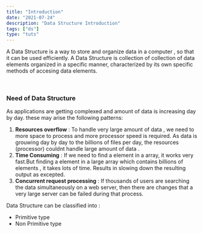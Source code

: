 ```yaml
---
title: "Introduction"
date: "2021-07-24"
description: "Data Structure Introduction"
tags: ["ds"]
type: "tuts"
---
```


A Data Structure is a way to store and organize data in a computer , so that it can be used efficiently. A Data Structure is collection of collection of data elements organized in a specific manner, characterized by its own specific methods of accesing data elements.

<br/>
<h3>Need of Data Structure</h3>
    As applications are getting complexed and amount of data is increasing day by day. these may arise the following patterns: 

1. <strong>Resources overflow</strong> : To handle very large amount of data , we need to more space to process and more processor speed is required. As data is grouwing day by day to the billions of files per day, the resources (processor) couldnt handle large amount of data .
2. <strong>Time Consuming</strong> : If we need to find a element in a array, it works very fast.But finding a element in a large array which contains billions of elements , it takes lots of time. Results in slowing down the resulting output as excepted.
3. <strong>Concurrent request processing</strong> : If thousands of users are searching the data simultaneously on a web server, then there are changes that a very large server can be failed during that process.

Data Structure can be classified into :
  <ul>
    <li>Primitive type</li>
    <li>Non Primitive type</li>
  </ul>